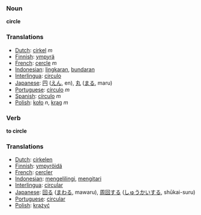 === Noun ===

'''circle'''

=== Translations ===
*[[Dutch]]: [[cirkel]] ''m''
*[[Finnish]]: [[ympyrä]]
*[[French]]: [[cercle]] ''m''
*[[Indonesian]]: [[lingkar|lingkaran]], [[bundar|bundaran]]
*[[Interlingua]]: [[circulo]]
*[[Japanese]]: [[円]] ([[えん]], en), [[丸]] ([[まる]], maru)
*[[Portuguese]]: [[círculo]] ''m''
*[[Spanish]]: [[círculo]] ''m''
*[[Polish]]: [[koło]] ''n'', [[krąg]] ''m''

=== Verb ===

'''to circle'''

=== Translations ===
*[[Dutch]]: [[cirkelen]]
*[[Finnish]]: [[ympyröidä]]
*[[French]]: [[cercler]]
*[[Indonesian]]: [[keliling|mengelilingi]], [[kitar|mengitari]]
*[[Interlingua]]: [[circular]]
*[[Japanese]]: [[回る]] ([[まわる]], mawaru), [[周回]]する ([[しゅうかい]]する, shūkai-suru)
*[[Portuguese]]: [[circular]]
*[[Polish]]: [[krążyć]]